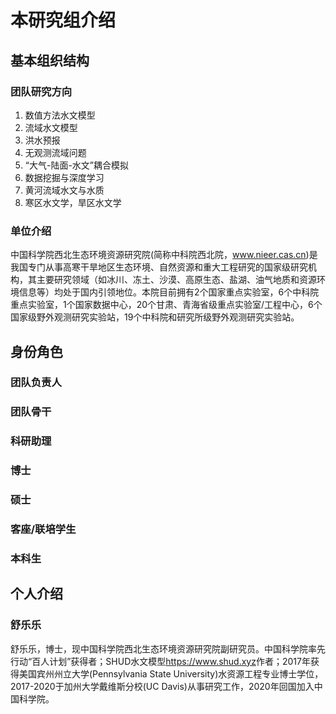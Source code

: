 # 本研究组介绍 {#intro}

## 基本组织结构

### 团队研究方向

1. 数值方法水文模型
1. 流域水文模型
1. 洪水预报
1. 无观测流域问题
1. “大气-陆面-水文”耦合模拟
1. 数据挖掘与深度学习
1. 黄河流域水文与水质
1. 寒区水文学，旱区水文学


### 单位介绍
中国科学院西北生态环境资源研究院(简称中科院西北院，[www.nieer.cas.cn](http://www.nieer.cas.cn))是我国专门从事高寒干旱地区生态环境、自然资源和重大工程研究的国家级研究机构，其主要研究领域（如冰川、冻土、沙漠、高原生态、盐湖、油气地质和资源环境信息等）均处于国内引领地位。本院目前拥有2个国家重点实验室，6个中科院重点实验室，1个国家数据中心，20个甘肃、青海省级重点实验室/工程中心，6个国家级野外观测研究实验站，19个中科院和研究所级野外观测研究实验站。

## 身份角色

### 团队负责人

### 团队骨干

### 科研助理

### 博士

### 硕士

### 客座/联培学生

### 本科生

## 个人介绍

### 舒乐乐
舒乐乐，博士，现中国科学院西北生态环境资源研究院副研究员。中国科学院率先行动“百人计划”获得者；SHUD水文模型[https://www.shud.xyz](https://www.shud.xyz)作者；2017年获得美国宾州州立大学(Pennsylvania State University)水资源工程专业博士学位，2017-2020于加州大学戴维斯分校(UC Davis)从事研究工作，2020年回国加入中国科学院。
